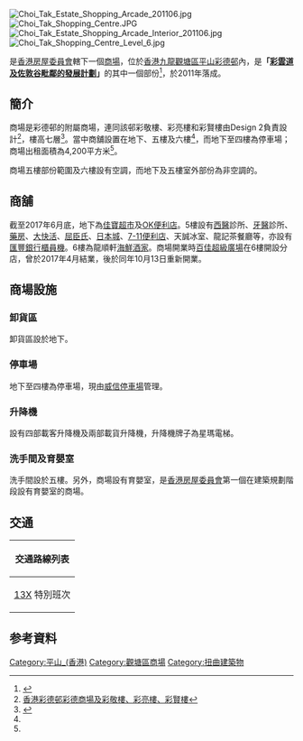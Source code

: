 {{Coord|22.32966|114.21326|display=title}}
[[File:Choi_Tak_Estate_Shopping_Arcade_201106.jpg|thumb]]
[[File:Choi_Tak_Shopping_Centre.JPG|thumb]]
[[File:Choi_Tak_Estate_Shopping_Arcade_Interior_201106.jpg|thumb]]
[[File:Choi_Tak_Shopping_Centre_Level_6.jpg|thumb]]

{{engname|彩德商場|Choi Tak Shopping Centre}}是[[香港房屋委員會|香港房屋委員會]]轄下一個[[商場|商場]]，位於[[香港|香港]][[九龍|九龍]][[觀塘區|觀塘區]][[平山_(香港)|平山]][[彩德邨|彩德邨]]內，是'''「[[平山_(香港)#發展狀況|彩雲道及佐敦谷毗鄰的發展計劃]]」'''的其中一個部份<ref>{{Cite web |url=http://www.cedd.gov.hk/tc/projects/major/kw/klnkaeb564cl.htm |title=土木工程拓展署 |access-date=2010-09-26 |archive-date=2020-11-16 |archive-url=https://web.archive.org/web/20201116114114/http://www.cedd.gov.hk/tc/projects/major/kw/klnkaeb564cl.htm |dead-url=yes }}</ref>，於2011年落成。

==簡介==
商場是彩德邨的附屬商場，連同該邨彩敬樓、彩亮樓和彩賢樓由Design 2負責設計<ref>[https://d2hk.com/tc/pages/view/details/37 香港彩德邨彩德商場及彩敬樓、彩亮樓、彩賢樓]</ref>，樓高七層<ref name=":0">{{Cite web|title=彩德商場招租小冊子|url=https://www.housingauthority.gov.hk/hdw/content/document/b5/commercial/shoppingcentres/choitak.pdf|access-date=2020-06-24|author=香港房屋委員會|date=2009-09-01|format=PDF|archive-url=https://web.archive.org/web/20100215143708/http://www.housingauthority.gov.hk/hdw/content/document/b5/commercial/shoppingcentres/choitak.pdf|archive-date=2010-02-15|dead-url=no}}</ref>。當中商舖設置在地下、五樓及六樓<ref name=":0" />，而地下至四樓為停車場；商場出租面積為4,200平方米<ref name=":0" />。

商場五樓部份範圍及六樓設有空調，而地下及五樓室外部份為非空調的。

==商舖==
截至2017年6月底，地下為[[佳寶食品超級市場|佳寶超市]]及[[OK便利店|OK便利店]]。5樓設有[[西醫|西醫]]診所、[[牙醫|牙醫]]診所、[[藥房|藥房]]、[[大快活|大快活]]、[[屈臣氏|屈臣氏]]、[[日本城|日本城]]、[[7-11便利店|7-11便利店]]、天誠冰室、龍記茶餐廳等，亦設有[[匯豐銀行|匯豐銀行]][[櫃員機|櫃員機]]。6樓為龍順軒[[海鮮|海鮮]][[酒家|酒家]]。商場開業時[[百佳超級廣場|百佳超級廣場]]在6樓開設分店，曾於2017年4月結業，後於同年10月13日重新開業。

==商場設施==

=== 卸貨區 ===
卸貨區設於地下。

=== 停車場 ===
地下至四樓為停車場，現由[[威信停車場|威信停車場]]管理。

=== 升降機 ===
設有四部載客升降機及兩部載貨升降機，升降機牌子為星瑪電梯。

=== 洗手間及育嬰室 ===
洗手間設於五樓。另外，商場設有育嬰室，是[[香港房屋委員會|香港房屋委員會]]第一個在建築規劃階段設有育嬰室的商場。

==交通==
{| class="mw-collapsible mw-collapsed wikitable" style="background:white; margin: 0 auto; width: auto;" 
! 交通路線列表
|-
|
{{九龍新界巴士簡單列表|2X|9|28B}}
[[九龍巴士13X線|13X]] 特別班次 {{HK Bus Route KLNT|13X|special}}
{{過海隧道巴士簡單列表|111P|606A}}
{{九龍專線小巴簡單列表|83A|83M}}

|}

==参考資料==
<div class="references-small">
<references />
</div>

{{香港房屋委員會商場}}
[[Category:平山_(香港)|Category:平山_(香港)]]
[[Category:觀塘區商場|Category:觀塘區商場]]
[[Category:扭曲建築物|Category:扭曲建築物]]